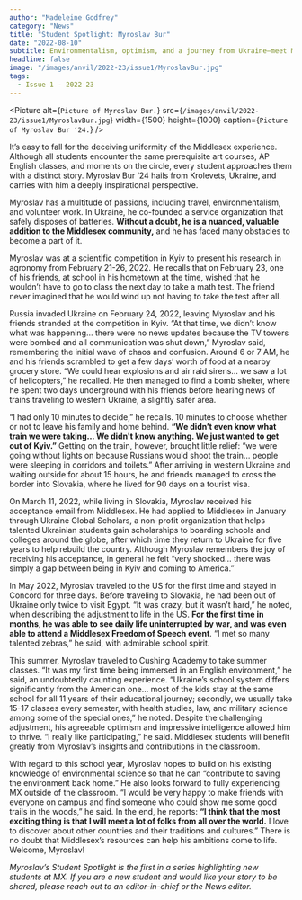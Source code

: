 ```yaml
---
author: "Madeleine Godfrey"
category: "News"
title: "Student Spotlight: Myroslav Bur"
date: "2022-08-10"
subtitle: Environmentalism, optimism, and a journey from Ukraine—meet Myroslav ‘24."
headline: false
image: "/images/anvil/2022-23/issue1/MyroslavBur.jpg"
tags:
  - Issue 1 - 2022-23
---
```


<Picture
	alt={`Picture of Myroslav Bur.`}
	src={`/images/anvil/2022-23/issue1/MyroslavBur.jpg`}
	width={1500}
	height={1000}
	caption={`Picture of Myroslav Bur ‘24.`}
/>

It’s easy to fall for the deceiving uniformity of the Middlesex experience. Although all students encounter the same prerequisite art courses, AP English classes, and moments on the circle, every student approaches them with a distinct story. Myroslav Bur ‘24 hails from Krolevets, Ukraine, and carries with him a deeply inspirational perspective.

Myroslav has a multitude of passions, including travel, environmentalism, and volunteer work. In Ukraine, he co-founded a service organization that safely disposes of batteries. **Without a doubt, he is a nuanced, valuable addition to the Middlesex community,** and he has faced many obstacles to become a part of it.

Myroslav was at a scientific competition in Kyiv to present his research in agronomy from February 21-26, 2022. He recalls that on February 23, one of his friends, at school in his hometown at the time, wished that he wouldn’t have to go to class the next day to take a math test. The friend never imagined that he would wind up not having to take the test after all.

Russia invaded Ukraine on February 24, 2022, leaving Myroslav and his friends stranded at the competition in Kyiv. “At that time, we didn’t know what was happening… there were no news updates because the TV towers were bombed and all communication was shut down,” Myroslav said, remembering the initial wave of chaos and confusion. Around 6 or 7 AM, he and his friends scrambled to get a few days’ worth of food at a nearby grocery store. “We could hear explosions and air raid sirens… we saw a lot of helicopters,” he recalled. He then managed to find a bomb shelter, where he spent two days underground with his friends before hearing news of trains traveling to western Ukraine, a slightly safer area.

“I had only 10 minutes to decide,” he recalls. 10 minutes to choose whether or not to leave his family and home behind. **“We didn’t even know what train we were taking… We didn't know anything. We just wanted to get out of Kyiv.”** Getting on the train, however, brought little relief: “we were going without lights on because Russians would shoot the train… people were sleeping in corridors and toilets.” After arriving in western Ukraine and waiting outside for about 15 hours, he and friends managed to cross the border into Slovakia, where he lived for 90 days on a tourist visa.

On March 11, 2022, while living in Slovakia, Myroslav received his acceptance email from Middlesex. He had applied to Middlesex in January through Ukraine Global Scholars, a non-profit organization that helps talented Ukrainian students gain scholarships to boarding schools and colleges around the globe, after which time they return to Ukraine for five years to help rebuild the country. Although Myroslav remembers the joy of receiving his acceptance, in general he felt “very shocked… there was simply a gap between being in Kyiv and coming to America.”

In May 2022, Myroslav traveled to the US for the first time and stayed in Concord for three days. Before traveling to Slovakia, he had been out of Ukraine only twice to visit Egypt. “It was crazy, but it wasn’t hard,” he noted, when describing the adjustment to life in the US. **For the first time in months, he was able to see daily life uninterrupted by war, and was even able to attend a Middlesex Freedom of Speech event**. “I met so many talented zebras,” he said, with admirable school spirit.

This summer, Myroslav traveled to Cushing Academy to take summer classes. “It was my first time being immersed in an English environment,” he said, an undoubtedly daunting experience. “Ukraine’s school system differs significantly from the American one… most of the kids stay at the same school for all 11 years of their educational journey; secondly, we usually take 15-17 classes every semester, with health studies, law, and military science among some of the special ones,” he noted. Despite the challenging adjustment, his agreeable optimism and impressive intelligence allowed him to thrive. “I really like participating,” he said. Middlesex students will benefit greatly from Myroslav’s insights and contributions in the classroom.

With regard to this school year, Myroslav hopes to build on his existing knowledge of environmental science so that he can “contribute to saving the environment back home.” He also looks forward to fully experiencing MX outside of the classroom. “I would be very happy to make friends with everyone on campus and find someone who could show me some good trails in the woods,” he said. In the end, he reports: **“I think that the most exciting thing is that I will meet a lot of folks from all over the world.** I love to discover about other countries and their traditions and cultures.” There is no doubt that Middlesex’s resources can help his ambitions come to life. Welcome, Myroslav!

_Myroslav’s Student Spotlight is the first in a series highlighting new students at MX. If you are a new student and would like your story to be shared, please reach out to an editor-in-chief or the News editor._
